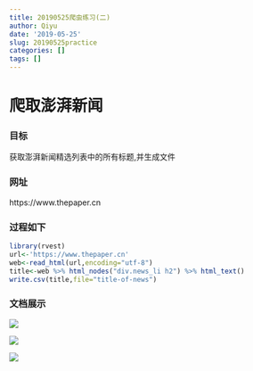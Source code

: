 ```yaml
---
title: 20190525爬虫练习(二)
author: Qiyu
date: '2019-05-25'
slug: 20190525practice
categories: []
tags: []
---
```

# 爬取澎湃新闻

### 目标
获取澎湃新闻精选列表中的所有标题,并生成文件

### 网址
https://www.thepaper.cn

### 过程如下
```r
library(rvest)
url<-'https://www.thepaper.cn'
web<-read_html(url,encoding="utf-8")
title<-web %>% html_nodes("div.news_li h2") %>% html_text()
write.csv(title,file="title-of-news") 
```
### 文档展示
![](https://img.alicdn.com/imgextra/i3/3383487940/O1CN01iBpPjC28WZIHTeu01_!!3383487940.png)

![](https://img.alicdn.com/imgextra/i4/3383487940/O1CN01e4fWVc28WZIGMyU0f_!!3383487940.png)

![](https://img.alicdn.com/imgextra/i4/3383487940/O1CN01oL5dIV28WZIHULznn_!!3383487940.png)
